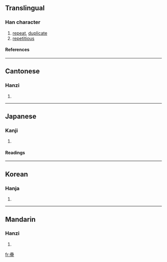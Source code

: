 {{see|叠|曡}}

==Translingual==
===Han character===
{{Han char|rn=102|rad=田|as=17|sn=22|four=6010<sub>7</sub>|canj=田田田一 (WWWM)}}
# [[repeat]], [[duplicate]]
# [[repetitious]]
====References====
{{Han ref|kx=0767.090|dkj=21983|dj=1177.140|hdz=42555.140|uh=758A|ud=30090|bh=C57C|bd=50556}}

----
==Cantonese==
===Hanzi===
{{yue-hanzi|jyut=|y=dip6}}
# {{defn|Cantonese}}

----
==Japanese==
===Kanji===
{{ja-kanji|grade=|rs=田17}}
# {{defn|Japanese}} 
====Readings====
{{ja-readings|on=[[じょう]] (jō), [[ちょう]] (chō)|kun=[[たたむ]] (tatamu), [[たたみ]] (tatami), [[かさねる]] (kasaneru)|nanori=}}

----
==Korean==
===Hanja===
{{ko-hanja|hangeul=첩|eumhun=|rv=cheop|mr=ch'ŏp|y=chep}}
# {{defn|Korean}}

----
==Mandarin==
===Hanzi===
{{cmn-hanzi|sim=叠|pin=[[dié]] (die2)|wg=tieh<sup>2</sup>}}
# {{defn|Mandarin}}

[[fr:疊]]